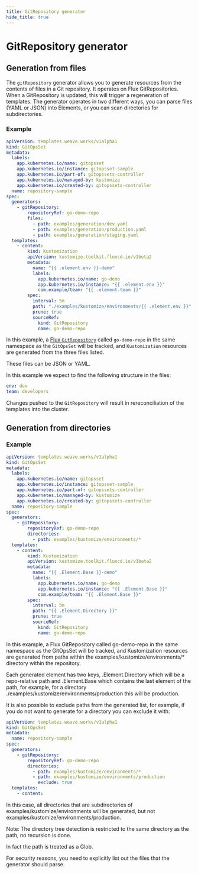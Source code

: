 ```yaml
---
title: GitRepository generator
hide_title: true
---
```



# GitRepository generator <TierLabel tiers="enterprise" />

## Generation from files

The `gitRepository` generator allows you to generate resources from the contents of files in a Git repository. 
It operates on Flux GitRepositories.
When a GitRepository is updated, this will trigger a regeneration of templates.
The generator operates in two different ways, you can parse files (YAML or JSON) into Elements, or you can scan directories for subdirectories.



### Example

```yaml
apiVersion: templates.weave.works/v1alpha1
kind: GitOpsSet
metadata:
  labels:
    app.kubernetes.io/name: gitopsset
    app.kubernetes.io/instance: gitopsset-sample
    app.kubernetes.io/part-of: gitopssets-controller
    app.kubernetes.io/managed-by: kustomize
    app.kubernetes.io/created-by: gitopssets-controller
  name: repository-sample
spec:
  generators:
    - gitRepository:
        repositoryRef: go-demo-repo
        files:
          - path: examples/generation/dev.yaml
          - path: examples/generation/production.yaml
          - path: examples/generation/staging.yaml
  templates:
    - content:
        kind: Kustomization
        apiVersion: kustomize.toolkit.fluxcd.io/v1beta2
        metadata:
          name: "{{ .element.env }}-demo"
          labels:
            app.kubernetes.io/name: go-demo
            app.kubernetes.io/instance: "{{ .element.env }}"
            com.example/team: "{{ .element.team }}"
        spec:
          interval: 5m
          path: "./examples/kustomize/environments/{{ .element.env }}"
          prune: true
          sourceRef:
            kind: GitRepository
            name: go-demo-repo

```

In this example, a [Flux `GitRepository`](https://fluxcd.io/flux/components/source/gitrepositories/) called `go-demo-repo` in the same namespace as the `GitOpsSet` will be tracked, and `Kustomization` resources are generated from the three files listed.

These files can be JSON or YAML.

In this example we expect to find the following structure in the files:

```yaml title=examples/generation/dev.yaml
env: dev
team: developers
```

Changes pushed to the `GitRepository` will result in rereconciliation of the templates into the cluster.

## Generation from directories

### Example

```yaml
apiVersion: templates.weave.works/v1alpha1
kind: GitOpsSet
metadata:
  labels:
    app.kubernetes.io/name: gitopsset
    app.kubernetes.io/instance: gitopsset-sample
    app.kubernetes.io/part-of: gitopssets-controller
    app.kubernetes.io/managed-by: kustomize
    app.kubernetes.io/created-by: gitopssets-controller
  name: repository-sample
spec:
  generators:
    - gitRepository:
        repositoryRef: go-demo-repo
        directories:
          - path: examples/kustomize/environments/*
  templates:
    - content:
        kind: Kustomization
        apiVersion: kustomize.toolkit.fluxcd.io/v1beta2
        metadata:
          name: "{{ .Element.Base }}-demo"
          labels:
            app.kubernetes.io/name: go-demo
            app.kubernetes.io/instance: "{{ .Element.Base }}"
            com.example/team: "{{ .Element.Base }}"
        spec:
          interval: 5m
          path: "{{ .Element.Directory }}"
          prune: true
          sourceRef:
            kind: GitRepository
            name: go-demo-repo
```

In this example, a Flux GitRepository called go-demo-repo in the same namespace as the GitOpsSet will be tracked, and Kustomization resources are generated from paths within the examples/kustomize/environments/* directory within the repository.

Each generated element has two keys, .Element.Directory which will be a repo-relative path and .Element.Base which contains the last element of the path, for example, for a directory ./examples/kustomize/environments/production this will be production.

It is also possible to exclude paths from the generated list, for example, if you do not want to generate for a directory you can exclude it with:

```yaml
apiVersion: templates.weave.works/v1alpha1
kind: GitOpsSet
metadata:
  name: repository-sample
spec:
  generators:
    - gitRepository:
        repositoryRef: go-demo-repo
        directories:
          - path: examples/kustomize/environments/*
          - path: examples/kustomize/environments/production
            exclude: true
  templates:
    - content:
```
In this case, all directories that are subdirectories of examples/kustomize/environments will be generated, but not examples/kustomize/environments/production.

Note: The directory tree detection is restricted to the same directory as the path, no recursion is done.

In fact the path is treated as a Glob.


For security reasons, you need to explicitly list out the files that the generator should parse.


<RBACWarning />